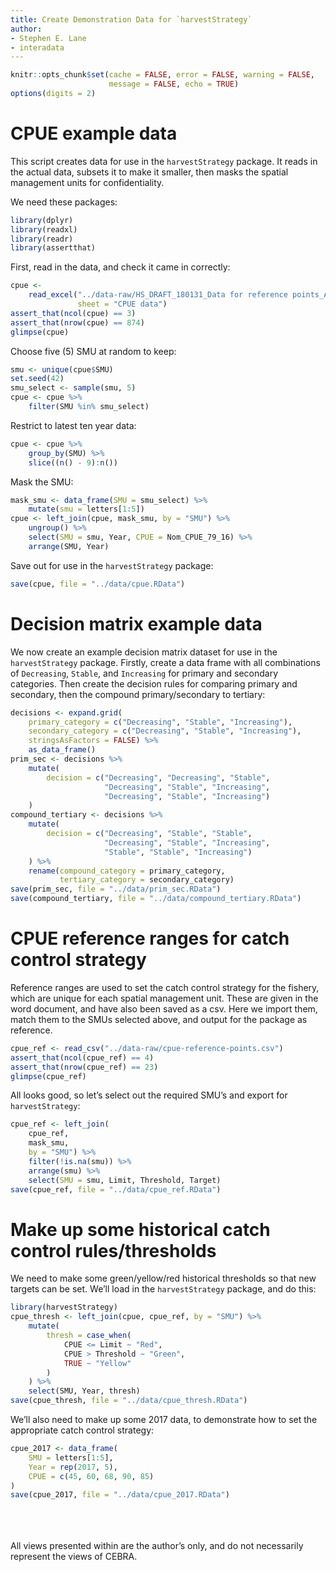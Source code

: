 ```yaml
---
title: Create Demonstration Data for `harvestStrategy`
author:
- Stephen E. Lane
- interadata
---
```


<!-- Time-stamp: <2018-03-03 11:28:24 (slane)> -->

```r
knitr::opts_chunk$set(cache = FALSE, error = FALSE, warning = FALSE,
                      message = FALSE, echo = TRUE)
options(digits = 2)

```

# CPUE example data

This script creates data for use in the `harvestStrategy` package. It reads in the actual data, subsets it to make it smaller, then masks the spatial management units for confidentiality.

We need these packages:

```r
library(dplyr)
library(readxl)
library(readr)
library(assertthat)

```

First, read in the data, and check it came in correctly:

```r
cpue <-
    read_excel("../data-raw/HS_DRAFT_180131_Data for reference points_AWG.xlsx",
               sheet = "CPUE data")
assert_that(ncol(cpue) == 3)
assert_that(nrow(cpue) == 874)
glimpse(cpue)

```

Choose five (5) SMU at random to keep:

```r
smu <- unique(cpue$SMU)
set.seed(42)
smu_select <- sample(smu, 5)
cpue <- cpue %>%
    filter(SMU %in% smu_select)

```

Restrict to latest ten year data:

```r
cpue <- cpue %>%
    group_by(SMU) %>%
    slice((n() - 9):n())

```

Mask the SMU:

```r
mask_smu <- data_frame(SMU = smu_select) %>%
    mutate(smu = letters[1:5])
cpue <- left_join(cpue, mask_smu, by = "SMU") %>%
    ungroup() %>%
    select(SMU = smu, Year, CPUE = Nom_CPUE_79_16) %>%
    arrange(SMU, Year)

```

Save out for use in the `harvestStrategy` package:

```r
save(cpue, file = "../data/cpue.RData")

```

# Decision matrix example data

We now create an example decision matrix dataset for use in the `harvestStrategy` package. Firstly, create a data frame with all combinations of `Decreasing`, `Stable`, and `Increasing` for primary and secondary categories. Then create the decision rules for comparing primary and secondary, then the compound primary/secondary to tertiary:

```r
decisions <- expand.grid(
    primary_category = c("Decreasing", "Stable", "Increasing"),
    secondary_category = c("Decreasing", "Stable", "Increasing"),
    stringsAsFactors = FALSE) %>%
    as_data_frame()
prim_sec <- decisions %>%
    mutate(
        decision = c("Decreasing", "Decreasing", "Stable",
                     "Decreasing", "Stable", "Increasing",
                     "Decreasing", "Stable", "Increasing")
    )
compound_tertiary <- decisions %>%
    mutate(
        decision = c("Decreasing", "Stable", "Stable",
                     "Decreasing", "Stable", "Increasing",
                     "Stable", "Stable", "Increasing")
    ) %>%
    rename(compound_category = primary_category,
           tertiary_category = secondary_category)
save(prim_sec, file = "../data/prim_sec.RData")
save(compound_tertiary, file = "../data/compound_tertiary.RData")

```

# CPUE reference ranges for catch control strategy

Reference ranges are used to set the catch control strategy for the fishery, which are unique for each spatial management unit. These are given in the word document, and have also been saved as a csv. Here we import them, match them to the SMUs selected above, and output for the package as reference.

```r
cpue_ref <- read_csv("../data-raw/cpue-reference-points.csv")
assert_that(ncol(cpue_ref) == 4)
assert_that(nrow(cpue_ref) == 23)
glimpse(cpue_ref)

```

All looks good, so let's select out the required SMU's and export for `harvestStrategy`:

```r
cpue_ref <- left_join(
    cpue_ref,
    mask_smu,
    by = "SMU") %>%
    filter(!is.na(smu)) %>%
    arrange(smu) %>%
    select(SMU = smu, Limit, Threshold, Target)
save(cpue_ref, file = "../data/cpue_ref.RData")

```

# Make up some historical catch control rules/thresholds

We need to make some green/yellow/red historical thresholds so that new targets can be set. We'll load in the `harvestStrategy` package, and do this:

```r
library(harvestStrategy)
cpue_thresh <- left_join(cpue, cpue_ref, by = "SMU") %>%
    mutate(
        thresh = case_when(
            CPUE <= Limit ~ "Red",
            CPUE > Threshold ~ "Green",
            TRUE ~ "Yellow"
        )
    ) %>%
    select(SMU, Year, thresh)
save(cpue_thresh, file = "../data/cpue_thresh.RData")

```

We'll also need to make up some 2017 data, to demonstrate how to set the appropriate catch control strategy:

```r
cpue_2017 <- data_frame(
    SMU = letters[1:5],
    Year = rep(2017, 5),
    CPUE = c(45, 60, 68, 90, 85)
)
save(cpue_2017, file = "../data/cpue_2017.RData")

```

<p>
  <br><br><br>
  All views presented within are the author's only, and do not necessarily represent the views of CEBRA.
  <br><br>
</p>
